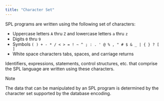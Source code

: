 ```yaml
---
title: "Character Set"
---
```


<div id="character_set" class="registered_link"></div>


SPL programs are written using the following set of characters:

-   Uppercase letters `A` thru `Z` and lowercase letters `a` thru `z`
-   Digits `0` thru `9`
-   Symbols `( ) + - * / < > = ! ~ ^ ; : . ' @ % , " # $ & _ | { } ? [ ]`
-   White space characters tabs, spaces, and carriage returns

Identifiers, expressions, statements, control structures, etc. that comprise the SPL language are written using these characters.

<div class="note">

<div class="title">

Note

</div>

The data that can be manipulated by an SPL program is determined by the character set supported by the database encoding.

</div>

